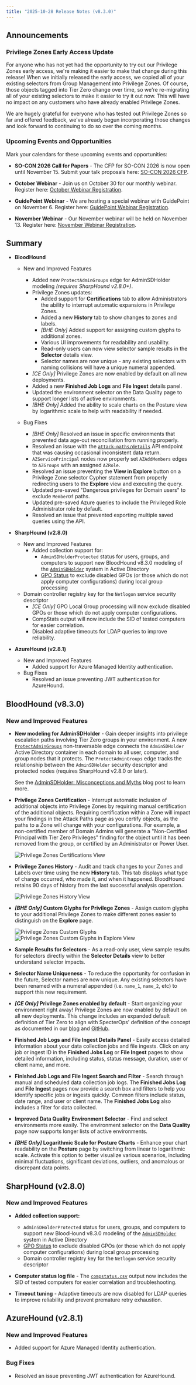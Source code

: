 ```yaml
---
title: "2025-10-28 Release Notes (v8.3.0)"
---
```


## Announcements

### Privilege Zones Early Access Update

For anyone who has not yet had the opportunity to try out our Privilege Zones early access, we're making it easier to make that change during this release! When we initially released the early access, we copied all of your existing selectors from Group Management into Privilege Zones. Of course, those objects tagged into Tier Zero change over time, so we're re-migrating all of your existing selectors to make it easier to try it out now. This will have no impact on any customers who have already enabled Privilege Zones.

We are hugely grateful for everyone who has tested out Privilege Zones so far and offered feedback, we've already begun incorporating those changes and look forward to continuing to do so over the coming months.

### Upcoming Events and Opportunities

Mark your calendars for these upcoming events and opportunities:

- **SO-CON 2026 Call for Papers** - The CFP for SO-CON 2026 is now open until November 15. Submit your talk proposals here: [SO-CON 2026 CFP](https://ghst.ly/socon26-cfp).

- **October Webinar** - Join us on October 30 for our monthly webinar. Register here: [October Webinar Registration](https://specterops.zoom.us/webinar/register/WN_kKbaJbJXRBayoePEw4eawQ).

- **GuidePoint Webinar** - We are hosting a special webinar with GuidePoint on November 6. Register here: [GuidePoint Webinar Registration](https://specterops.zoom.us/webinar/register/WN_zVrpSPK1QJOUTZyNzMlxPQ).

- **November Webinar** - Our November webinar will be held on November 13. Register here: [November Webinar Registration](https://specterops.zoom.us/webinar/register/WN_dRIUDnOzRFG9EiSYSikMDg).

## Summary

- **BloodHound**
  - New and Improved Features
    - Added new `ProtectAdminGroups` edge for AdminSDHolder modeling _(requires SharpHound v2.8.0+)_.
    - Privilege Zones updates:
      - Added support for **Certifications** tab to allow Administrators the ability to interrupt automatic expansions in Privilege Zones.
      - Added a new **History** tab to show changes to zones and labels.
      - _[BHE Only]_ Added support for assigning custom glyphs to additional zones.
      - Various UI improvements for readability and usability.
      - Read-only users can now view selector sample results in the **Selector** details view.
      - Selector names are now unique - any existing selectors with naming collisions will have a unique numeral appended.
    - _[CE Only]_ Privilege Zones are now enabled by default on all new deployments.
    - Added a new **Finished Job Logs** and **File Ingest** details panel.
    - Updated the environment selector on the Data Quality page to support longer lists of active environments.
    - _[BHE Only]_ Added the ability to scale charts on the Posture view by logarithmic scale to help with readability if needed.

  - Bug Fixes
    - _[BHE Only]_ Resolved an issue in specific environments that prevented data age-out reconciliation from running properly.
    - Resolved an issue with the [`attack-paths/details`](/reference/attack-paths/get-all-attack-path-findings) API endpoint that was causing occasional inconsistent data return.
    - `AZServicePrincipal` nodes now properly set `AZAddMembers` edges to `AZGroups` with an assigned `AZRole`.
    - Resolved an issue preventing the **View in Explore** button on a Privilege Zone selector Cypher statement from properly redirecting users to the **Explore** view and executing the query.
    - Updated pre-saved "Dangerous privileges for Domain users" to exclude `MemberOf` paths.
    - Updated pre-saved Azure queries to include the Privileged Role Administrator role by default.
    - Resolved an issue that prevented exporting multiple saved queries using the API.

- **SharpHound (v2.8.0)**
  - New and Improved Features
    - Added collection support for:
      - `AdminSDHolderProtected` status for users, groups, and computers to support new BloodHound v8.3.0 modeling of the [`AdminSDHolder`](/resources/edges/protect-admin-groups) system in Active Directory
      - [GPO Status](/resources/nodes/gpo#node-properties) to exclude disabled GPOs (or those which do not apply computer configurations) during local group processing
  - Domain controller registry key for the `Netlogon` service security descriptor
    - _[CE Only]_ GPO Local Group processing will now exclude disabled GPOs or those which do not apply computer configurations.
    - CompStats output will now include the SID of tested computers for easier correlation.
    - Disabled adaptive timeouts for LDAP queries to improve reliability.

- **AzureHound (v2.8.1)**
  - New and Improved Features
    - Added support for Azure Managed Identity authentication.
  - Bug Fixes
    - Resolved an issue preventing JWT authentication for AzureHound.

## BloodHound (v8.3.0)

### New and Improved Features

- **New modeling for AdminSDHolder** - Gain deeper insights into privilege escalation paths involving Tier Zero groups in your environment. A new [`ProtectAdminGroups`](/edges/resources/protect-admin-groups) non-traversable edge connects the `AdminSDHolder` Active Directory container in each domain to all user, computer, and group nodes that it protects. The `ProtectAdminGroups` edge tracks the relationship between the `AdminSDHolder` security descriptor and protected nodes (requires SharpHound v2.8.0 or later).

  <Note>See the [AdminSDHolder: Misconceptions and Myths](https://specterops.io/resources/adminsdholder) blog post to learn more.</Note>

- **Privilege Zones Certification** - Interrupt automatic inclusion of additional objects into Privilege Zones by requiring manual certification of the additional objects. Requiring certification within a Zone will impact your findings in the Attack Paths page as you certify objects, as the paths to a Zone will change with your configurations. For example, a non-certified member of Domain Admins will generate a "Non-Certified Principal with Tier Zero Privileges" finding for the object until it has been removed from the group, or certified by an Administrator or Power User.

  <Frame>
    <img src="/images/release_notes/8_3_0/pzm-certifications-view.png" alt="Privilege Zones Certifications View"/>
  </Frame>

- **Privilege Zones History** - Audit and track changes to your Zones and Labels over time using the new **History** tab. This tab displays what type of change occurred, who made it, and when it happened. BloodHound retains 90 days of history from the last successful analysis operation.

  <Frame>
    <img src="/images/release_notes/8_3_0/pzm-history-view.png" alt="Privilege Zones History View" />
  </Frame>

- **_[BHE Only]_ Custom Glyphs for Privilege Zones** - Assign custom glyphs to your additional Privilege Zones to make different zones easier to distinguish on the **Explore** page.

  <Columns cols={2} gap="large">
    <img src="/images/release_notes/8_3_0/pzm-add-glyph.png" alt="Privilege Zones Custom Glyphs" style={{ width:"600%" }}/>
    <img src="/images/release_notes/8_3_0/pzm-glyphs-on-graph.png" alt="Privilege Zones Custom Glyphs in Explore View" style={{ width:"57%" }} />
  </Columns>

- **Sample Results for Selectors** - As a read-only user, view sample results for selectors directly within the **Selector Details** view to better understand selector impacts.

- **Selector Name Uniqueness** - To reduce the opportunity for confusion in the future, Selector names are now unique. Any existing selectors have been renamed with a numeral appended (i.e. `name_1`, `name_2`, etc) to support this new requirement.

- **_[CE Only]_ Privilege Zones enabled by default** - Start organizing your environment right away! Privilege Zones are now enabled by default on all new deployments. This change includes an expanded default definition of Tier Zero to align with SpecterOps' definition of the concept as documented in our [blog](https://posts.specterops.io/what-is-tier-zero-part-1-e0da9b7cdfca) and [GitHub](https://specterops.github.io/TierZeroTable/).

- **Finished Job Logs and File Ingest Details Panel** - Easily access detailed information about your data collection jobs and file ingests. Click on any job or ingest ID in the **Finished Jobs Log** or **File Ingest** pages to show detailed information, including status, status message, duration, user or client name, and more.

- **Finished Job Logs and File Ingest Search and Filter** - Search through manual and scheduled data collection job logs. The **Finished Jobs Log** and **File Ingest** pages now provide a search box and filters to help you identify specific jobs or ingests quickly. Common filters include status, date range, and user or client name. The **Finished Jobs Log** also includes a filter for data collected.

- **Improved Data Quality Environment Selector** - Find and select environments more easily. The environment selector on the **Data Quality** page now supports longer lists of active environments.

- **_[BHE Only]_ Logarithmic Scale for Posture Charts** - Enhance your chart readability on the **Posture** page by switching from linear to logarithmic scale. Activate this option to better visualize various scenarios, including minimal fluctuations, significant deviations, outliers, and anomalous or discrepant data points.

## SharpHound (v2.8.0)

### New and Improved Features

- **Added collection support:**

  - `AdminSDHolderProtected` status for users, groups, and computers to support new BloodHound v8.3.0 modeling of the [`AdminSDHolder`](/resources/edges/protect-admin-groups) system in Active Directory
  - [GPO Status](/resources/nodes/gpo#node-properties) to exclude disabled GPOs (or those which do not apply computer configurations) during local group processing
  - Domain controller registry key for the `Netlogon` service security descriptor

- **Computer status log file** - The [`compstatus.csv`](/install-data-collector/install-sharphound/troubleshooting#computer-status-logfile) output now includes the SID of tested computers for easier correlation and troubleshooting.

- **Timeout tuning** - Adaptive timeouts are now disabled for LDAP queries to improve reliability and prevent premature retry exhaustion.

## AzureHound (v2.8.1)

### New and Improved Features

- Added support for Azure Managed Identity authentication.

### Bug Fixes

- Resolved an issue preventing JWT authentication for AzureHound.
